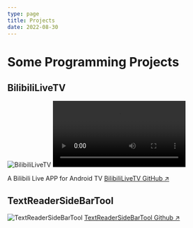 ```yaml
---
type: page
title: Projects
date: 2022-08-30
---
```



<NextSeo title="Projects"/>

# Some Programming Projects

## BilibiliLiveTV

<Image
  src="https://pic1.zhimg.com/v2-ea323557631fe90ab873daa7814bbff5.png"
  alt="BilibiliLiveTV"
  width={1125}
  height={677}
  priority
  className="next-image"
/>
<video controls>
  <source src="/videos/bilibililivetv_record1.webm" type="video/webm"/>
</video>

A Bilibili Live APP for Android TV
[BilibiliLiveTV GitHub ↗ ](https://github.com/MUedsa/BilibiliLiveTV)

## TextReaderSideBarTool

<Image
  src="https://github.com/MUedsa/TextReaderSiderTool/raw/master/temp.gif?raw=true"
  alt="TextReaderSideBarTool"
  width={517}
  height={507}
  priority
  className="next-image"
/>
[TextReaderSideBarTool Github ↗ ](https://github.com/MUedsa/TextReaderSiderTool)

